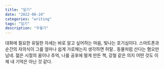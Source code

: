 ```yaml
---
title: "일기"
date: "2022-08-24"
categories: "writing"
tags: "일기"
description: "우울기"
---
```


대화에 필요한 유일한 자세는 바로 알고 싶어하는 마음, 빛나는 호기심이다. 스마트폰과 순간의 자의식이 그를 얼마나 쉽게 가로채는지 생각하면 허탈.. 동물처럼 산다는 혐오만 남네. 젊은 시절의 꿈이나 추억, 나를 공포에 떨게 만든 책, 강철 같은 의지 어떤 것도 이제 내 기억은 아닌 것 같다.